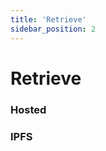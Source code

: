 ```yaml
---
title: 'Retrieve'
sidebar_position: 2
---
```



# Retrieve

### Hosted


<SdkCodeBlock
  ts={RetrieveHostedJs}
  py={RetrieveHostedPy}
  java={RetrieveHostedJava}
  php={RetrieveHostedPhp}
  go={RetrieveHostedGo}
/>

### IPFS


<SdkCodeBlock
  ts={RetrieveIpfsJs}
  py={RetrieveIpfsPy}
  java={RetrieveIpfsJava}
  php={RetrieveIpfsPhp}
  go={RetrieveIpfsGo}
/>
